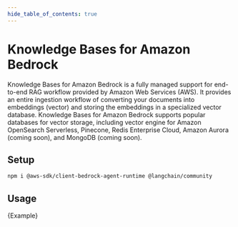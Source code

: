 ```yaml
---
hide_table_of_contents: true
---
```


# Knowledge Bases for Amazon Bedrock

Knowledge Bases for Amazon Bedrock is a fully managed support for end-to-end RAG workflow provided by Amazon Web Services (AWS). It provides an entire ingestion workflow of converting your documents into embeddings (vector) and storing the embeddings in a specialized vector database. Knowledge Bases for Amazon Bedrock supports popular databases for vector storage, including vector engine for Amazon OpenSearch Serverless, Pinecone, Redis Enterprise Cloud, Amazon Aurora (coming soon), and MongoDB (coming soon).

## Setup


<IntegrationInstallTooltip></IntegrationInstallTooltip>

```bash npm2yarn
npm i @aws-sdk/client-bedrock-agent-runtime @langchain/community
```

## Usage


<CodeBlock language="typescript">{Example}</CodeBlock>
